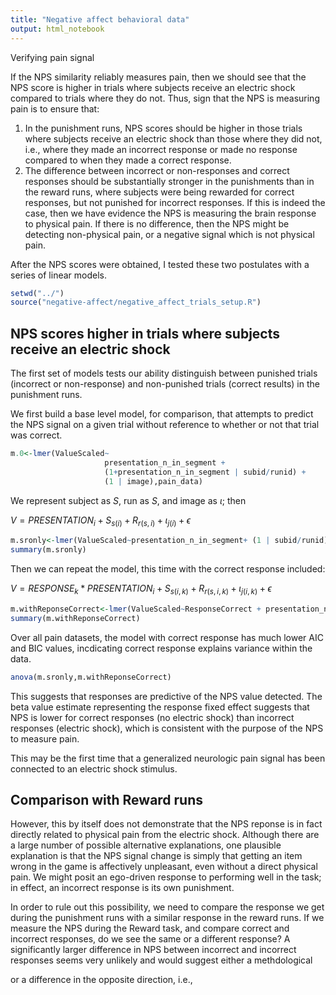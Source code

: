 ```yaml
---
title: "Negative affect behavioral data"
output: html_notebook
---
```

Verifying pain signal

If the NPS similarity reliably measures pain, then we should see that the NPS score is higher in trials where subjects receive an electric shock compared to trials where they do not. Thus, sign that the NPS is measuring pain is to ensure that:

 1. In the punishment runs, NPS scores should be higher in those trials where subjects receive an electric shock than those where they did not, i.e., where they made an incorrect response or made no response compared to when they made a correct response.
 2. The difference between incorrect or non-responses and correct responses should be substantially stronger in the punishments than in the reward runs, where subjects were being rewarded for correct responses, but not punished for incorrect responses. If this is indeed the case, then we have evidence the NPS is measuring the brain response to physical pain. If there is no difference, then the NPS might be detecting non-physical pain, or a negative signal which is not physical pain.

After the NPS scores were obtained, I tested these two postulates with a series of linear models.

```r
setwd("../")
source("negative-affect/negative_affect_trials_setup.R")
```

## NPS scores higher in trials where subjects receive an electric shock

The first set of models tests our ability distinguish between punished trials (incorrect or non-response) and non-punished trials (correct results) in the punishment runs.

We first build a base level model, for comparison, that attempts to predict the NPS signal on a given trial without reference to whether or not that trial was correct.


```r
m.0<-lmer(ValueScaled~
                     presentation_n_in_segment + 
                     (1+presentation_n_in_segment | subid/runid) + 
                     (1 | image),pain_data)
```

We represent subject as $S$, run as $S$, and image as $\iota$; then 

$V=\mathit{PRESENTATION}_{i} + S_{s(i)} + R_{r(s,i)} + \iota_{j(i)} + \epsilon$

```r
m.sronly<-lmer(ValueScaled~presentation_n_in_segment+ (1 | subid/runid),pain_data)
summary(m.sronly)
```


Then we can repeat the model, this time with the correct response included:

$V=\mathit{RESPONSE}_k*\mathit{PRESENTATION}_{i} + S_{s(i, k )} + R_{r(s,i , k )} + \iota_{j(i, k)} + \epsilon$

```r

m.withReponseCorrect<-lmer(ValueScaled~ResponseCorrect + presentation_n_in_segment + (1+ResponseCorrect | subid/runid),pain_data)
summary(m.withReponseCorrect)


```

Over all pain datasets, the model with correct response has much lower AIC and BIC values, incdicating correct response explains variance within the data.


```r
anova(m.sronly,m.withReponseCorrect)
```

This suggests that responses are predictive of the NPS value detected. The beta value estimate representing the response fixed effect suggests that NPS is lower for correct responses (no electric shock) than incorrect responses (electric shock), which is consistent with the purpose of the NPS to measure pain.

This may be the first time that a generalized neurologic pain signal has been connected to an electric shock stimulus.

## Comparison with Reward runs

However, this by itself does not demonstrate that the NPS reponse is in fact directly related to physical pain from the electric shock. Although there are a large number of possible alternative explanations, one plausible explanation is that the NPS signal change is simply that getting an item wrong in the game is affectively unpleasant, even without a direct physical pain. We might posit an ego-driven response to performing well in the task; in effect, an incorrect response is its own punishment.

In order to rule out this possibility, we need to compare the response we get during the punishment runs with a similar response in the reward runs. If we measure the NPS during the Reward task, and compare correct and incorrect responses, do we see the same or a different response? A significantly larger difference in NPS between incorrect and incorrect responses seems very unlikely and would suggest either a methdological 

or a difference in the opposite direction, i.e., 

